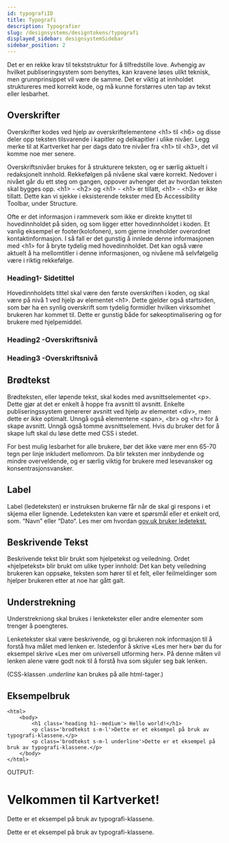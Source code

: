 ```yaml
---
id: typografiID
title: Typografi
description: Typografier
slug: /designsystems/designtokens/typografi
displayed_sidebar: designsystemSidebar
sidebar_position: 2
---
```



Det er en rekke krav til tekststruktur for å tilfredstille love. Avhengig av hvilket publiseringsystem som benyttes, kan kravene løses ulikt teknisk, men grunnprinsippet vil være de samme.
Det er viktig at innholdet struktureres med korrekt kode, og må kunne forstørres uten tap av tekst eller lesbarhet. 


## Overskrifter
Overskrifter kodes ved hjelp av overskriftelementene <h1\> til <h6\> og disse deler opp teksten tilsvarende i kapitler og delkapitler i ulike nivåer. Legg merke til at Kartverket har per dags dato tre nivåer fra <h1\> til <h3\>, det vil komme noe mer senere. 

Overskriftsnivåer brukes for å strukturere teksten, og er særlig aktuelt i redaksjonelt innhold. 
Rekkefølgen på nivåene skal være korrekt. Nedover i nivået går du ett steg om gangen, oppover avhenger det av hvordan teksten skal bygges opp. <h1\> - <h2\> og <h1\> - <h1\> er tillatt, <h1\> - <h3\> er ikke tillatt.
Dette kan vi sjekke i eksisterende tekster med Eb Accessibility Toolbar, under Structure. 

Ofte er det informasjon i rammeverk som ikke er direkte knyttet til hovedinnholdet på siden, og som ligger etter hovedinnholdet i koden. Et vanlig eksempel er footer(kolofonen), som gjerne inneholder overordnet kontaktinformasjon.
I så fall er det gunstig å innlede denne informasjonen med <h1\> for å bryte tydelig med hovedinnholdet. Det kan også være aktuelt å ha mellomtitler i denne informasjonen, og nivåene må selvfølgelig være i riktig rekkefølge.  

### Heading1- Sidetittel
Hovedinnholdets tittel skal være den første overskriften i koden, og skal være på nivå 1 ved hjelp av elementet <h1\>. Dette gjelder også startsiden, som bør ha en synlig overskrift som tydelig formidler hvilken virksomhet brukeren har kommet til.
Dette er gunstig både for søkeoptimalisering og for brukere med hjelpemiddel. 


<Heading1/>


### Heading2 -Overskriftsnivå
<Heading2/>

### Heading3 -Overskriftsnivå
<Heading3/>

## Brødtekst

Brødteksten, eller løpende tekst, skal kodes med avsnittselementet <p\>. Dette gjør at det er enkelt å hoppe fra avsnitt til avsnitt. Enkelte publiseringssystem genererer avsnitt ved hjelp av elementet <div\>, men dette er ikke optimalt. 
Unngå også elementene <span\>, <br\> og <hr\> for å skape avsnitt. Unngå også tomme avsnittselement. Hvis du bruker det for å skape luft skal du løse dette med CSS i stedet. 

For best mulig lesbarhet for alle brukere, bør det ikke være mer enn 65-70 tegn per linje inkludert mellomrom. Da blir teksten mer innbydende og mindre overveldende, og er særlig viktig for brukere med lesevansker og konsentrasjonsvansker. 

<Brodtekst/>


## Label
Label (ledeteksten) er instruksen brukerne får når de skal gi respons i et skjema eller lignende. Ledeteksten kan være et spørsmål eller et enkelt ord, som. “Navn” eller “Dato“. Les mer om hvordan [gov.uk bruker ledetekst.](gov.uk)
  
<Label/>

## Beskrivende Tekst 
Beskrivende tekst blir brukt som hjelpetekst og veiledning. Ordet «hjelpetekst» blir brukt om ulike typer innhold: Det kan bety veiledning brukeren kan oppsøke, teksten som hører til et felt, eller feilmeldinger som hjelper brukeren etter at noe har gått galt.
<BeskrivendeTekst/>

## Understrekning
Understrekniong skal brukes i lenketekster eller andre elementer som trenger å poengteres. 

Lenketekster skal være beskrivende, og gi brukeren nok informasjon til å forstå hva målet med lenken er. 
Istedenfor å skrive «Les mer her» bør du for eksempel skrive «Les mer om universell utforming her». På denne måten vil lenken alene være godt nok til å forstå hva som skjuler seg bak lenken.

(CSS-klassen _.underline_ kan brukes på alle html-tager.)
<Underline/>

## Eksempelbruk
```markup title="/.html"
<html>
    <body>
        <h1 class='heading h1--medium'> Hello world!</h1>
        <p class='brodtekst s-m-l'>Dette er et eksempel på bruk av typografi-klassene.</p>
        <p class='brodtekst s-m-l underline'>Dette er et eksempel på bruk av typografi-klassene.</p>
    </body>
</html>

```

OUTPUT: 

<html>
    <body>
        <h1 class='heading h1--medium'> Velkommen til Kartverket!</h1>
        <p class='brodtekst s-m-l'>Dette er et eksempel på bruk av typografi-klassene.</p>
        <p class='brodtekst s-m-l underline'> Dette er et eksempel på bruk av typografi-klassene.</p>
    </body>
</html>
